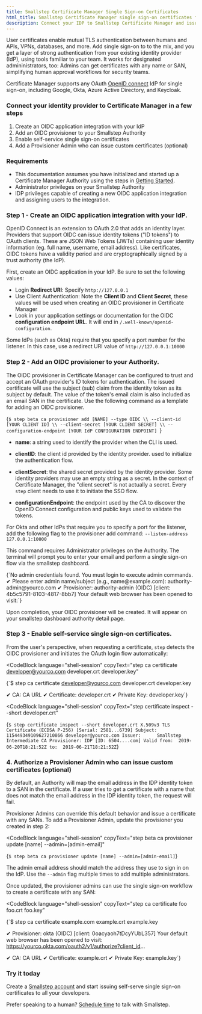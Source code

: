 ```yaml
---
title: Smallstep Certificate Manager Single Sign-on Certificates
html_title: Smallstep Certificate Manager single sign-on certificates for humans
description: Connect your IDP to Smallstep Certificate Manager and issue certificates to your developers. 
---
```


User certificates enable mutual TLS authentication between humans and APIs, VPNs, databases, and more.
Add single sign-on to to the mix, and you get a layer of strong authentication from your existing identity provider (IdP), using tools familiar to your team.
It works for designated admininistrators, too: Admins can get certificates with any name or SAN, simplifying human approval workflows for security teams. 

Certificate Manager supports any OAuth [OpenID connect](https://openid.net/connect/) IdP for single sign-on, including Google, Okta, Azure Active Directory, and Keycloak.

### Connect your identity provider to Certificate Manager in a few steps
1. Create an OIDC application integration with your IdP
2. Add an OIDC provisioner to your Smallstep Authority
3. Enable self-service single sign-on certificates
4. Add a Provisioner Admin who can issue custom certificates (optional)

### Requirements
- This documentation assumes you have initialized and started up a Certificate Manager Authority using the steps in [Getting Started](/docs/certificate-manager/getting-started).
- Administrator privileges on your Smallstep Authority
- IDP privileges capable of creating a new OIDC application integration and assigning users to the integration. 

### Step 1 - Create an OIDC application integration with your IdP. 
OpenID Connect is an extension to OAuth 2.0 that adds an identity layer.
Providers that support OIDC can issue identity tokens ("ID tokens") to OAuth clients.
These are JSON Web Tokens (JWTs) containing user identity information (eg. full name, username, email address).
Like certificates, OIDC tokens have a validity period and are cryptographically signed by a trust authority (the IdP).

First, create an OIDC application in your IdP. Be sure to set the following values:
- Login **Redirect URI**: Specify `http://127.0.0.1`
- Use Client Authentication: Note the **Client ID** and **Client Secret**, these values will be used when creating an OIDC provisioner in Certificate Manager
- Look in your application settings or documentation for the OIDC **configuration endpoint URL**. It will end in `/.well-known/openid-configuration`.

<Alert severity="info">
  <div>
    Some IdPs (such as Okta) require that you specify a port number for the listener. In this case, use a redirect URI value of <code>http://127.0.0.1:10000</code>
  </div>
</Alert>

### Step 2 - Add an OIDC provisioner to your Authority. 
The OIDC provisioner in Certificate Manager can be configured to trust and accept an OAuth provider's ID tokens for authentication. 
The issued certificate will use the subject (sub) claim from the identity token as its subject by default. 
The value of the token's email claim is also included as an email SAN in the certificate. 
Use the following command as a template for adding an OIDC provisioner.

<CodeBlock language="shell-session" copyText="step beta ca provisioner add [NAME] --type OIDC \
  --client-id [YOUR CLIENT ID] \
  --client-secret [YOUR CLIENT SECRET] \
  --configuration-endpoint [YOUR IdP CONFIGURATION ENDPOINT]">
{`$ step beta ca provisioner add [NAME] --type OIDC \\
  --client-id [YOUR CLIENT ID] \\
  --client-secret [YOUR CLIENT SECRET] \\
  --configuration-endpoint [YOUR IdP CONFIGURATION ENDPOINT]
`}
</CodeBlock>

- **name**: a string used to identify the provider when the CLI is used.

- **clientID**: the client id provided by the identity provider. used to initialize the authentication flow.

- **clientSecret**: the shared secret provided by the identity provider. Some identity providers may use an empty string as a secret. In the context of Certificate Manager, the "client secret" is not actually a secret. Every `step` client needs to use it to initiate the SSO flow.

- **configurationEndpoint**: the endpoint used by the CA to discover the OpenID Connect configuration and public keys used to validate the tokens.

<Alert severity="info">
  <div>
    For Okta and other IdPs that require you to specify a port for the listener, add the following flag to the provisioner add command: <code>--listen-address 127.0.0.1:10000</code>
  </div>
</Alert>

This command requires Administrator privileges on the Authority. The terminal will prompt you to enter your email and perform a single sign-on flow via the smallstep dashboard. 

<CodeBlock language="shell-session" >
{`No admin credentials found. You must login to execute admin commands.
✔ Please enter admin name/subject (e.g., name@example.com): authority-admin@yourco.com
✔ Provisioner: authority-admin (OIDC) [client: 4b5c5791-8103-4817-8bb7]
Your default web browser has been opened to visit:`}
</CodeBlock>

Upon completion, your OIDC provisioner will be created.
It will appear on your smallstep dashboard authority detail page. 

### Step 3 - Enable self-service single sign-on certificates. 
From the user's perspective, when requesting a certificate, `step` detects the OIDC provisioner and initiates the OAuth login flow automatically:

<CodeBlock
  language="shell-session"
  copyText="step ca certificate developer@yourco.com developer.crt developer.key"
>
{`$ step ca certificate developer@yourco.com developer.crt developer.key
 
✔ CA: CA URL
✔ Certificate: developer.crt
✔ Private Key: developer.key`}
</CodeBlock>


<CodeBlock
  language="shell-session"
  copyText="step certificate inspect --short developer.crt"
>
{`$ step certificate inspect --short developer.crt
X.509v3 TLS Certificate (ECDSA P-256) [Serial: 2581...6739]
Subject:     115449349109627210866
            developer@yourco.com
Issuer:      Smallstep Intermediate CA
Provisioner: IDP [ID: 6504....com]
Valid from:  2019-06-20T18:21:52Z
        to:  2019-06-21T18:21:52Z`}
</CodeBlock>


### 4. Authorize a Provisioner Admin who can issue custom certificates (optional)

By default, an Authority will map the email address in the IDP identity token to a SAN in the certificate.
If a user tries to get a certificate with a name that does not match the email address in the IDP identity token,
the request will fail.

Provisioner Admins can override this default behavior and issue a certificate with any SANs. 
To add a Provisioner Admin, update the provisioner you created in step 2:

<CodeBlock
  language="shell-session"
  copyText="step beta ca provisioner update [name] --admin=[admin-email]"
>
{`$ step beta ca provisioner update [name] --admin=[admin-email]`}
</CodeBlock>

The admin email address should match the address they use to sign in on the IdP.
Use the `--admin` flag multiple times to add multiple administrators.

Once updated, the provisioner admins can use the single sign-on workflow to create a certificate with any SAN:

<CodeBlock
  language="shell-session"
  copyText="step ca certificate foo foo.crt foo.key"
>
{`$ step ca certificate example.com example.crt example.key
 
✔ Provisioner: okta (OIDC) [client: 0oacyaoh7tDcyYUbL357]
Your default web browser has been opened to visit:
https://yourco.okta.com/oauth2/v1/authorize?client_id...
  
✔ CA: CA URL
✔ Certificate: example.crt
✔ Private Key: example.key`}
</CodeBlock>

### Try it today

Create a [Smallstep account](https://smallstep.com/signup?product=cm) and start issuing self-serve single sign-on certificates to all your developers. 

Prefer speaking to a human? [Schedule time](https://smallstep.com/request-demo) to talk with Smallstep. 
